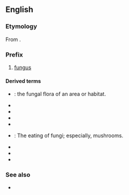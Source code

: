 ==English==

===Etymology===
From {{etyl|grc|en}} {{m|grc|μύκης}}.

===Prefix===
{{en-prefix}}

# {{lb|en|biology}} [[fungus]]

====Derived terms====
{{prefixsee|en}}

{{rel-top|terms that begin with ''myco-''}}
* {{l|en|mycobiota}}: the fungal flora of an area or habitat.
* {{l|en|mycocide}}
* {{l|en|mycoderm}}
* {{l|en|mycogen}}
* {{l|en|mycoid}}
{{rel-mid}}
* {{l|en|mycophagy}}: The eating of fungi; especially, mushrooms.
* {{l|en|mycotoxic}}
* {{l|en|mycotoxincosis}}
* {{l|en|mycotrophy}}
{{rel-bottom}}

===See also===
* {{l|en|-mycete}}